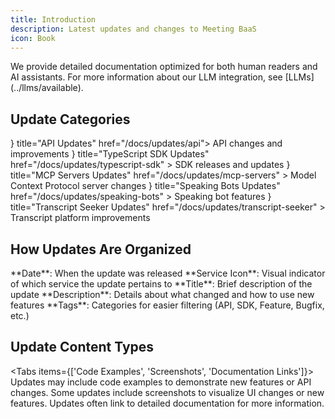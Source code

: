 ```yaml
---
title: Introduction
description: Latest updates and changes to Meeting BaaS
icon: Book
---
```


<Callout type="info">
  We provide detailed documentation optimized for both human readers and AI assistants. For more information about our LLM integration, see
  [LLMs](../llms/available).
</Callout>

## Update Categories

<Cards>
  <Card icon={<WebhookIcon />} title="API Updates" href="/docs/updates/api">
    API changes and improvements
  </Card>
  <Card
    icon={<Settings />}
    title="TypeScript SDK Updates"
    href="/docs/updates/typescript-sdk"
  >
    SDK releases and updates
  </Card>
  <Card
    icon={<ServerCog />}
    title="MCP Servers Updates"
    href="/docs/updates/mcp-servers"
  >
    Model Context Protocol server changes
  </Card>
  <Card
    icon={<BotIcon />}
    title="Speaking Bots Updates"
    href="/docs/updates/speaking-bots"
  >
    Speaking bot features
  </Card>
  <Card
    icon={<CaptionsIcon />}
    title="Transcript Seeker Updates"
    href="/docs/updates/transcript-seeker"
  >
    Transcript platform improvements
  </Card>
</Cards>

## How Updates Are Organized

<Steps>
  <Step>**Date**: When the update was released</Step>
  <Step>
    **Service Icon**: Visual indicator of which service the update pertains to
  </Step>
  <Step>**Title**: Brief description of the update</Step>
  <Step>
    **Description**: Details about what changed and how to use new features
  </Step>
  <Step>
    **Tags**: Categories for easier filtering (API, SDK, Feature, Bugfix, etc.)
  </Step>
</Steps>

## Update Content Types

<Tabs items={['Code Examples', 'Screenshots', 'Documentation Links']}>
  <Tab>
    Updates may include code examples to demonstrate new features or API
    changes.
  </Tab>
  <Tab>
    Some updates include screenshots to visualize UI changes or new features.
  </Tab>
  <Tab>Updates often link to detailed documentation for more information.</Tab>
</Tabs>
